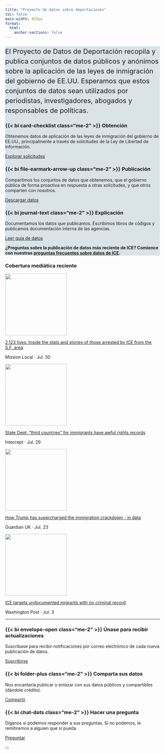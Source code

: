 ```yaml
---
title: "Proyecto de datos sobre deportaciones"
toc: false
main-width: 915px
format:
  html:
    anchor-sections: false
---
```


```{=html}
<style>
.bold-link {
  font-weight: bold;
}
</style>
```

::: {.container .py-3 .px-4 .rounded style="background-color: #D9E3E8"}

<p style="font-size:22px; line-height: 2rem">El Proyecto de Datos de Deportación recopila y publica conjuntos de datos públicos y anónimos sobre la aplicación de las leyes de inmigración del gobierno de EE.UU. Esperamos que estos conjuntos de datos sean utilizados por periodistas, investigadores, abogados y responsables de políticas.</p>

::: {.grid}

::: {.g-col-12 .g-col-md-4 .g-col-lg-4}

### {{< bi card-checklist class="me-2" >}} Obtención 

Obtenemos datos de aplicación de las leyes de inmigración del gobierno de EE.UU., principalmente a través de solicitudes de la Ley de Libertad de Información.

[Explorar solicitudes](/foia.html){.btn-action-primary .btn-action .btn .btn-outline-primary .btn-sm role="button"} 

:::

::: {.g-col-12 .g-col-md-4 .g-col-lg-4}

### {{< bi file-earmark-arrow-up class="me-2" >}} Publicación

Compartimos los conjuntos de datos que obtenemos, que el gobierno publica de forma proactiva en respuesta a otras solicitudes, y que otros comparten con nosotros.

[Descargar datos](/data.html){.btn-action-primary .btn-action .btn .btn-outline-primary .btn-sm role="button"} 

:::

::: {.g-col-12 .g-col-md-4 .g-col-lg-4}

### {{< bi journal-text class="me-2" >}} Explicación

Documentamos los datos que publicamos. Escribimos libros de códigos y publicamos documentación interna de las agencias.

[Leer guía de datos](/guide.html){.btn-action-primary .btn-action .btn .btn-outline-primary .btn-sm role="button"} 

:::

<!-- /grid-->
:::

<p></p>

**¿Preguntas sobre la publicación de datos más reciente de ICE? Comience con nuestras [preguntas frecuentes sobre datos de ICE](https://deportationdata.org/docs/ice.html#faq){.bold-link}.**

<!-- /div -->
::: 


<!-- cards -->

::: {.container .px-4}

### Cobertura mediática reciente {.py-3}

::: {.grid}

::: {.g-col-12 .g-col-md-4 .g-col-lg-3}


![](https://newspack-missionlocal.s3.amazonaws.com/mission/wp-content/uploads/2025/07/Featured_image_V4.jpeg){.card-img-top .w-100 style="height:200px; object-fit:cover;"}

[2,123 lives: Inside the stats and stories of those arrested by ICE from the S.F. area](https://missionlocal.org/2025/07/ice-data-immigrants-arrested-sf/)

<p class="card-text small text-muted">Mission Local · Jul. 30</p>

:::


::: {.g-col-12 .g-col-md-4 .g-col-lg-3}

[![](https://theintercept.com/wp-content/uploads/2025/07/GettyImages-2198762855-e1753796149869.jpg?w=3600){.card-img-top .w-100 style="height:200px; object-fit:cover;"}](https://theintercept.com/2025/07/29/trump-deport-immigrants-third-country-human-rights)


[State Dept: "third countries" for immigrants have awful rights records](https://theintercept.com/2025/07/29/trump-deport-immigrants-third-country-human-rights)

<p class="card-text small text-muted">Intercept · Jul. 29</p>


:::

::: {.g-col-12 .g-col-md-4 .g-col-lg-3}

[![](https://i.guim.co.uk/img/media/fa8a22654cbec0db5072e14d9247a184059ef5f5/240_0_2366_1892/master/2366.jpg?width=620&dpr=2&s=none&crop=none){.card-img-top .w-100 style="height:200px; object-fit:cover;"}](https://www.theguardian.com/us-news/ng-interactive/2025/jul/23/trump-ice-data-deportations-detention)

[How Trump has supercharged the immigration crackdown - in data](https://www.theguardian.com/us-news/ng-interactive/2025/jul/23/trump-ice-data-deportations-detention)

<p class="card-text small text-muted">Guardian UK · Jul. 23</p>


:::


::: {.g-col-12 .g-col-md-4 .g-col-lg-3}

[![](https://gfx-data.news-engineering.aws.wapo.pub/ai2html/ICEArrestData/CB7MQ2EMCBFWTJ3NDHHCS7JIDY/ICEUNDERTRUMP24VS25-medium.jpg?v=50){.card-img-top .w-100 style="height:200px; object-fit:cover;"}](https://www.washingtonpost.com/immigration/2025/07/03/ice-arrests-migrants-criminal-record-numbers)

[ICE targets undocumented migrants with no criminal record](https://www.washingtonpost.com/immigration/2025/07/03/ice-arrests-migrants-criminal-record-numbers)

<p class="card-text small text-muted">Washington Post · Jul. 3</p>


:::



:::

:::
<!-- /cards -->



::: {.container .py-3 .px-4}

---

::: {.grid}

::: {.g-col-12 .g-col-md-4 .g-col-lg-4}

### {{< bi envelope-open class="me-2" >}} Únase para recibir actualizaciones

Suscríbase para recibir notificaciones por correo electrónico de cada nueva publicación de datos.

[Suscribirse](https://groups.google.com/a/law.berkeley.edu/g/deportation_data_updates/about){.btn-action-primary .btn-action .btn .btn-outline-primary .btn-sm role="button"} 

:::

::: {.g-col-12 .g-col-md-4 .g-col-lg-4}

### {{< bi folder-plus class="me-2" >}} Comparta sus datos 

Nos encantaría publicar o enlazar con sus datos públicos y compartibles (dándole crédito).

[Compartir](mailto:deportation_data_questions@law.berkeley.edu){.btn .btn-outline-primary .btn-sm role="button"} 

:::


::: {.g-col-12 .g-col-md-4 .g-col-lg-4}

### {{< bi chat-dots class="me-2" >}} Hacer una pregunta 

Díganos si podemos responder a sus preguntas. Si no podemos, le remitiremos a alguien que sí pueda.

[Preguntar](mailto:deportation_data_questions@law.berkeley.edu){.btn-action-primary .btn-action .btn .btn-outline-primary .btn-sm role="button"} 

:::

:::

:::

<!-- div -->
:::


